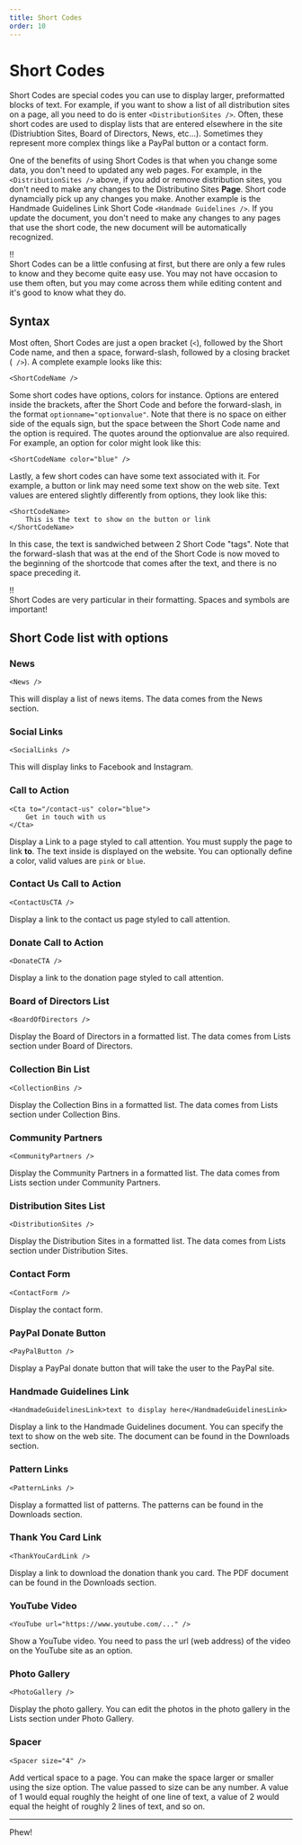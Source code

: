 ```yaml
---
title: Short Codes
order: 10
---
```

# Short Codes

Short Codes are special codes you can use to display larger, preformatted blocks of text. For example, if you want to show a list of all distribution sites on a page, all you need to do is enter `<DistributionSites />`. Often, these short codes are used to display lists that are entered elsewhere in the site (Distriubtion Sites, Board of Directors, News, etc...). Sometimes they represent more complex things like a PayPal button or a contact form.

One of the benefits of using Short Codes is that when you change some data, you don't need to updated any web pages. For example, in the `<DistributionSites />` above, if you add or remove distribution sites, you don't need to make any changes to the Distributino Sites **Page**. Short code dynamcially pick up any changes you make. Another example is the Handmade Guidelines Link Short Code `<Handmade Guidelines />`. If you update the document, you don't need to make any changes to any pages that use the short code, the new document will be automatically recognized.

!!\
Short Codes can be a little confusing at first, but there are only a few rules to know and they become quite easy use. You may not have occasion to use them often, but you may come across them while editing content and it's good to know what they do.

## Syntax

Most often, Short Codes are just a open bracket (`<`), followed by the Short Code name, and then a space, forward-slash, followed by a closing bracket (` />`). A complete example looks like this:
```
<ShortCodeName />
```

Some short codes have options, colors for instance. Options are entered inside the brackets, after the Short Code and before the forward-slash, in the format `optionname="optionvalue"`. Note that there is no space on either side of the equals sign, but the space between the Short Code name and the option is required. The quotes around the optionvalue are also required. For example, an option for color might look like this:
```
<ShortCodeName color="blue" />
```

Lastly, a few short codes can have some text associated with it. For example, a button or link may need some text show on the web site. Text values are entered slightly differently from options, they look like this:
```
<ShortCodeName>
    This is the text to show on the button or link
</ShortCodeName>
```

In this case, the text is sandwiched between 2 Short Code "tags". Note that the forward-slash that was at the end of the Short Code is now moved to the beginning of the shortcode that comes after the text, and there is no space preceding it.

!!\
Short Codes are very particular in their formatting. Spaces and symbols are important!

## Short Code list with options

### News
```
<News />
```
This will display a list of news items. The data comes from the News section.

### Social Links
```
<SocialLinks />
```
This will display links to Facebook and Instagram.

### Call to Action
```
<Cta to="/contact-us" color="blue">
    Get in touch with us
</Cta>
```
Display a Link to a page styled to call attention. You must supply the page to link **to**. The text inside is displayed on the website. You can optionally define a color, valid values are `pink` or `blue`.

### Contact Us Call to Action
```
<ContactUsCTA />
```
Display a link to the contact us page styled to call attention.

### Donate Call to Action
```
<DonateCTA />
```
Display a link to the donation page styled to call attention.

### Board of Directors List
```
<BoardOfDirectors />
```
Display the Board of Directors in a formatted list. The data comes from Lists section under Board of Directors.

### Collection Bin List
```
<CollectionBins />
```
Display the Collection Bins in a formatted list. The data comes from Lists section under Collection Bins.

### Community Partners
```
<CommunityPartners />
```
Display the Community Partners in a formatted list. The data comes from Lists section under Community Partners.

### Distribution Sites List
```
<DistributionSites />
```
Display the Distribution Sites in a formatted list. The data comes from Lists section under Distribution Sites.

### Contact Form
```
<ContactForm />
```
Display the contact form.

### PayPal Donate Button
```
<PayPalButton />
```
Display a PayPal donate button that will take the user to the PayPal site.

### Handmade Guidelines Link
```
<HandmadeGuidelinesLink>text to display here</HandmadeGuidelinesLink>
```
Display a link to the Handmade Guidelines document. You can specify the text to show on the web site. The document can be found in the Downloads section.

### Pattern Links
```
<PatternLinks />
```
Display a formatted list of patterns. The patterns can be found in the Downloads section. 

### Thank You Card Link
```
<ThankYouCardLink />
```
Display a link to download the donation thank you card. The PDF document can be found in the Downloads section.  

### YouTube Video
```
<YouTube url="https://www.youtube.com/..." />
```
Show a YouTube video. You need to pass the url (web address) of the video on the YouTube site as an option.

### Photo Gallery
```
<PhotoGallery />
```
Display the photo gallery. You can edit the photos in the photo gallery in the Lists section under Photo Gallery.

### Spacer
```
<Spacer size="4" />
```
Add vertical space to a page. You can make the space larger or smaller using the size option. The value passed to size can be any number. A value of 1 would equal roughly the height of one line of text, a value of 2 would equal the height of roughly 2 lines of text, and so on.

---

Phew!